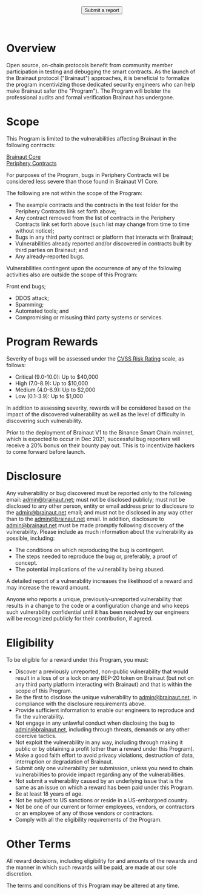 
<BG />

<div style={{maxWidth: '650px', margin: '0px auto'}}>
<Title>Brainaut Bug Bounty</Title>

<center>
  <Button style={{ color: 'white' }} href="mailto:admin@brainaut.net">
    Submit a report
  </Button>
</center>
<br />
<br />

# Overview

Open source, on-chain protocols benefit from community member participation in testing and debugging the smart contracts. As the launch of the Brainaut protocol ("Brainaut") approaches, it is beneficial to formalize the program incentivizing those dedicated security engineers who can help make Brainaut safer (the "Program"). The Program will bolster the professional audits and formal verification Brainaut has undergone.

# Scope

This Program is limited to the vulnerabilities affecting Brainaut in the following contracts:

[Brainaut Core](https://github.com/Brainaut/brainaut-v1-core) <br/>
[Periphery Contracts](https://github.com/Brainaut/brainaut-v1-periphery)

For purposes of the Program, bugs in Periphery Contracts will be considered less severe than those found in Brainaut V1 Core.

The following are not within the scope of the Program:

- The example contracts and the contracts in the test folder for the Periphery Contracts link set forth above;
- Any contract removed from the list of contracts in the Periphery Contracts link set forth above (such list may change from time to time without notice);
- Bugs in any third party contract or platform that interacts with Brainaut;
- Vulnerabilities already reported and/or discovered in contracts built by third parties on Brainaut; and
- Any already-reported bugs.

Vulnerabilities contingent upon the occurrence of any of the following activities also are outside the scope of this Program:

Front end bugs;

- DDOS attack;
- Spamming;
- Automated tools; and
- Compromising or misusing third party systems or services.

# **Program Rewards**

Severity of bugs will be assessed under the [CVSS Risk Rating](https://www.first.org/cvss/calculator/3.0) scale, as follows:

- Critical (9.0-10.0): Up to $40,000
- High (7.0-8.9): Up to $10,000
- Medium (4.0-6.9): Up to $2,000
- Low (0.1-3.9): Up to $1,000

In addition to assessing severity, rewards will be considered based on the impact of the discovered vulnerability as well as the level of difficulty in discovering such vulnerability.

Prior to the deployment of Brainaut V1 to the Binance Smart Chain mainnet, which is expected to occur in Dec 2021, successful bug reporters will receive a 20% bonus on their bounty pay out. This is to incentivize hackers to come forward before launch.

# **Disclosure**

Any vulnerability or bug discovered must be reported only to the following email: [admin@brainaut.net](mailto:admin@brainaut.net); must not be disclosed publicly; must not be disclosed to any other person, entity or email address prior to disclosure to the admin@brainaut.net email; and must not be disclosed in any way other than to the admin@brainaut.net email. In addition, disclosure to admin@brainaut.net must be made promptly following discovery of the vulnerability.
Please include as much information about the vulnerability as possible, including:

- The conditions on which reproducing the bug is contingent.
- The steps needed to reproduce the bug or, preferably, a proof of concept.
- The potential implications of the vulnerability being abused.

A detailed report of a vulnerability increases the likelihood of a reward and may increase the reward amount.

Anyone who reports a unique, previously-unreported vulnerability that results in a change to the code or a configuration change and who keeps such vulnerability confidential until it has been resolved by our engineers will be recognized publicly for their contribution, if agreed.

# **Eligibility**

To be eligible for a reward under this Program, you must:

- Discover a previously unreported, non-public vulnerability that would result in a loss of or a lock on any BEP-20 token on Brainaut (but not on any third party platform interacting with Brainaut) and that is within the scope of this Program.
- Be the first to disclose the unique vulnerability to admin@brainaut.net, in compliance with the disclosure requirements above.
- Provide sufficient information to enable our engineers to reproduce and fix the vulnerability.
- Not engage in any unlawful conduct when disclosing the bug to admin@brainaut.net, including through threats, demands or any other coercive tactics.
- Not exploit the vulnerability in any way, including through making it public or by obtaining a profit (other than a reward under this Program).
- Make a good faith effort to avoid privacy violations, destruction of data, interruption or degradation of Brainaut.
- Submit only one vulnerability per submission, unless you need to chain vulnerabilities to provide impact regarding any of the vulnerabilities.
- Not submit a vulnerability caused by an underlying issue that is the same as an issue on which a reward has been paid under this Program.
- Be at least 18 years of age.
- Not be subject to US sanctions or reside in a US-embargoed country.
- Not be one of our current or former employees, vendors, or contractors or an employee of any of those vendors or contractors.
- Comply with all the eligibility requirements of the Program.

# **Other Terms**

All reward decisions, including eligibility for and amounts of the rewards and the manner in which such rewards will be paid, are made at our sole discretion.

The terms and conditions of this Program may be altered at any time.

<br />
<br />
<br />

</div>
